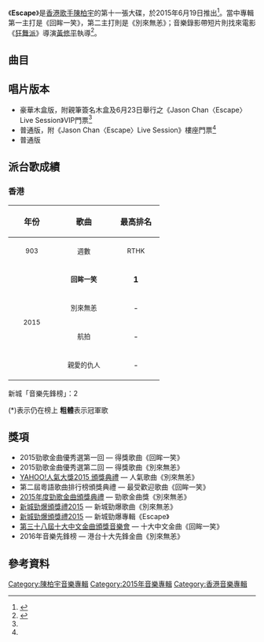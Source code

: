 {{Album infobox | <!-- See Wikipedia:WikiProject_Albums -->
|  Name        = Escape
|  Type        = [[專輯|專輯]]
|  Artist      = [[陳柏宇|陳柏宇]]
|  Cover       = Jason Chan Escape.jpg
|  Released    = 2015年6月19日
|  Recorded    = 2015年
|  Genre       = [[粵語流行音樂|粵語流行音樂]]
|  Length      = 39:37
|  Label       = [[索尼音樂娛樂_(香港)|索尼音樂]]
|  Number      = 
|  Producer    = 見[[#曲目|曲目列表]]
|  Last album  = [[陳柏宇TALES演唱會2013/14|陳柏宇TALES演唱會2013/14]] <br />（2014年）
|  This album  = '''Escape'''<br />（2015年）
|  Next album  = [[告別之後光影音樂劇場原聲大碟|告別之後光影音樂劇場原聲大碟]] <br />（2016年）
}}

《'''Escape'''》是[[香港|香港]][[歌手|歌手]][[陳柏宇|陳柏宇]]的第十一張大碟，於2015年6月19日推出<ref name=release>{{cite web |url=https://zh-tw.facebook.com/JasonChanPakYuOfficial/videos/10152914483888785/ |title=陳柏宇 Jason Chan｜Facebook |work= |publisher=陳柏宇官方FACEBOOK專頁 |accessdate=2015-06-19 |archive-date=2019-02-16 |archive-url=https://web.archive.org/web/20190216005827/https://zh-tw.facebook.com/JasonChanPakYuOfficial/videos/10152914483888785/ |dead-url=no }}</ref>。當中專輯第一主打是《回眸一笑》，第二主打則是《別來無恙》；音樂錄影帶短片則找來電影《[[狂舞派|狂舞派]]》導演[[黃修平|黃修平]]執導<ref>{{cite web |url=http://ent.takungpao.com.hk/music/q/2015/0525/3009441.html |title=陳柏宇新專輯《ESCAPE》將面世 聯手黃修平執導短片 |work= |publisher=大公娛樂 |accessdate=2015-06-19 |archive-url=https://web.archive.org/web/20150619175324/http://ent.takungpao.com.hk/music/q/2015/0525/3009441.html |archive-date=2015-06-19 |dead-url=yes }}</ref>。

==曲目==
{{Tracklist
| total_length = 39:37

| title1 = Jeep
| music1 = [[溫翰文|溫翰文]]
| lyrics1 = [[陳詠謙|陳詠謙]]
| arranger1 = [[Edward_Chan|Edward Chan]]
| producer1 = Edward Chan
| length1 = 3:37

| title2 = 回眸一笑
| longnote2 = 第一主打
| music2 = [[馮家俊|Cousin Fung]]
| lyrics2 = 陳詠謙
| arranger2 = Edward Chan<br>Cousin Fung
| producer2 = Edward Chan<br>Cousin Fung
| length2 = 3:30

| title3 = 親愛的仇人
| longnote3 = 第四主打
| music3 = [[T-Ma|T-Ma]]
| lyrics3 = [[林若寧|林若寧]]
| arranger3 = Edward Chan<br>T-Ma
| producer3 = Edward Chan
| length3 = 4:02

| title4 = 走到尾
| note4 = feat. [[顏培珊|顏培珊]]
| music4 = [[李國能_(唱片騎師)|李國能]]<br>[[黃兆銘|黃兆銘]]
| lyrics4 = [[馮曦妤|馮曦妤]]
| arranger4 = 黃兆銘
| producer4 = Edward Chan
| length4 = 3:18

| title5 = 意識形態監獄
| music5 = [[Darren_Lee_Zong_Ru|Darren Lee Zong Ru]]
| lyrics5 = 陳詠謙
| arranger5 = Edward Chan<br>[[徐浩_(歌手)|徐浩]]
| producer5 = Edward Chan<br>徐浩
| length5 = 3:17

| title6 = 我瞞你們
| music6 = [[周錫漢|周錫漢]]<br>[[Charles_Lee|Charles Lee]]
| lyrics6 = [[C君|C君]]
| arranger6 = 周錫漢
| producer6 = 周錫漢<br>徐浩
| length6 = 3:03

| title7 = 例遲
| music7 = [[鄺梓喬|鄺梓喬]]
| lyrics7 = [[林寶_(作詞家)|林寶]]
| arranger7 = Edward Chan
| producer7 = Edward Chan
| length7 = 3:59

| title8 = 航拍
| longnote8 = 第三主打
| music8 = [[陳柏宇|陳柏宇]]
| lyrics8 = [[呂甜|Tim Lui]]
| arranger8 = [[Gustav_Efraimsson|Gustav Efraimsson]]
| producer8 = Edward Chan
| length8 = 4:12

| title9 = 別來無恙
| longnote9 = 第二主打
| music9 = [[林奕匡|林奕匡]]
| lyrics9 = 陳詠謙
| arranger9 = 黃兆銘
| producer9 = Edward Chan
| length9 = 4:04

| title10 = 宇季
| music10 = [[伍家輝|伍家輝]]
| lyrics10 = [[周耀輝|周耀輝]]
| arranger10 = 周錫漢
| producer10 = Edward Chan
| length10 = 3:09

| title11 = 一字一淚
| music11 = [[馮翰銘|馮翰銘]]
| lyrics11 = 陳詠謙
| arranger11 = 馮翰銘
| producer11 = 馮翰銘
| length11 = 3:21
}}

== 唱片版本 ==
*豪華木盒版，附親筆簽名木盒及6月23日舉行之《Jason Chan〈Escape〉Live Session》VIP門票<ref name=release/>
*普通版，附《Jason Chan〈Escape〉Live Session》樓座門票<ref name=release/>
*普通版

==派台歌成績==
===香港===
{| class="wikitable"
!align="center" rowspan="2" | 年份
!align="center" rowspan="2" | 歌曲
!align="center" colspan="8" | 最高排名
|-
!width="80"|<small>903</small> !! width="100"|<small>週數</small> !! width="80"|<small>RTHK</small> !! width="100"|<small>週數</small> !! width="80"|<small>997</small> !! width="100"|<small>週數</small> !! width="80"|<small>TVB</small> !! width="100"|<small>週數</small>
|-
|align="center" rowspan="4"| <small>2015</small> ||align="center"| <small>'''回眸一笑'''</small> ||align="center"| '''1''' ||align="center"| 8 ||align="center"| '''1''' ||align="center"| 7 ||align="center"| '''1''' ||align="center"| 7 ||align="center"| '''1''' ||align="center"| 3
|-
|align="center"| <small>別來無恙</small> ||align="center"| - ||align="center"| - ||align="center"| '''1''' ||align="center"| 8 ||align="center"| '''1''' ||align="center"| 8 ||align="center"| '''1''' ||align="center"| 4
|-
|align="center"| <small>航拍</small> ||align="center"| - ||align="center"| - ||align="center"| - ||align="center"| - ||align="center"| 5 ||align="center"| 2 ||align="center"| - ||align="center"| -
|-
|align="center"| <small>親愛的仇人</small> ||align="center"| - ||align="center"| - ||align="center"| 3 ||align="center"| 7 ||align="center"| - ||align="center"| - ||align="center"| - ||align="center"| -
|}

新城「音樂先鋒榜」：2

(*)表示仍在榜上
'''粗體'''表示冠軍歌

== 獎項 ==
*2015勁歌金曲優秀選第一回 — 得獎歌曲《回眸一笑》
*2015勁歌金曲優秀選第二回 — 得獎歌曲《別來無恙》
*[[2015年度YAHOO!搜尋人氣大獎得獎名單|YAHOO!人氣大獎2015 頒獎典禮]] — 人氣歌曲《別來無恙》
*第二屆粵語歌曲排行榜頒獎典禮 — 最受歡迎歌曲《回眸一笑》
*[[2015年度勁歌金曲得獎名單|2015年度勁歌金曲頒獎典禮]] — 勁歌金曲獎《別來無恙》
*[[2015年度新城勁爆頒獎禮得獎名單|新城勁爆頒獎禮2015]] — 新城勁爆歌曲《別來無恙》
*[[2015年度新城勁爆頒獎禮得獎名單|新城勁爆頒獎禮2015]] — 新城勁爆專輯《Escape》
*[[第三十八屆十大中文金曲得獎名單|第三十八屆十大中文金曲頒獎音樂會]] — 十大中文金曲《回眸一笑》
*2016年音樂先鋒榜 — 港台十大先鋒金曲《別來無恙》

==參考資料==
{{reflist}}

{{陳柏宇}}
{{新城勁爆頒獎禮年度專輯大獎}}

[[Category:陳柏宇音樂專輯|Category:陳柏宇音樂專輯]]
[[Category:2015年音樂專輯|Category:2015年音樂專輯]]
[[Category:香港音樂專輯|Category:香港音樂專輯]]
